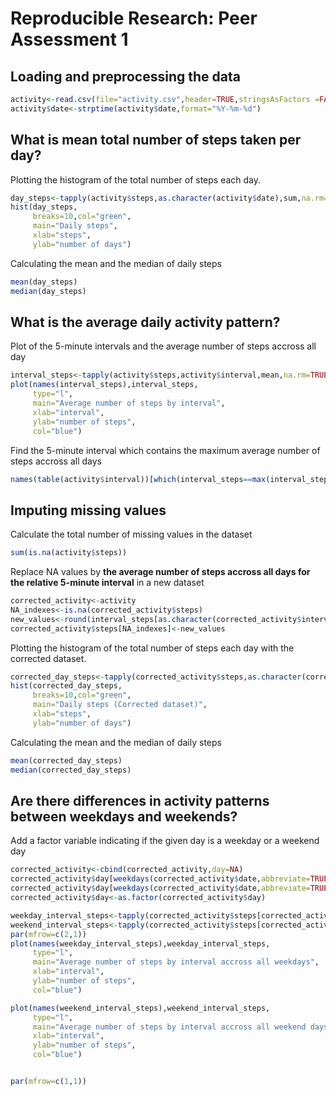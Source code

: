 # Reproducible Research: Peer Assessment 1


## Loading and preprocessing the data
```r
activity<-read.csv(file="activity.csv",header=TRUE,stringsAsFactors =FALSE)
activity$date<-strptime(activity$date,format="%Y-%m-%d")
```

## What is mean total number of steps taken per day?
Plotting the histogram of the total number of steps each day.
```r
day_steps<-tapply(activity$steps,as.character(activity$date),sum,na.rm=TRUE)
hist(day_steps,
     breaks=10,col="green",  
     main="Daily steps",  
     xlab="steps",  
     ylab="number of days")
```

Calculating the mean and the median of daily steps
```r
mean(day_steps)
median(day_steps)
```


## What is the average daily activity pattern?
Plot of the 5-minute intervals and the average number of steps accross all day
```r
interval_steps<-tapply(activity$steps,activity$interval,mean,na.rm=TRUE)
plot(names(interval_steps),interval_steps,
     type="l",
     main="Average number of steps by interval",
     xlab="interval",
     ylab="number of steps",
     col="blue")
```

Find the 5-minute interval which contains the maximum average number of steps accross all days
```r
names(table(activity$interval))[which(interval_steps==max(interval_steps))]
```

## Imputing missing values
Calculate the total number of missing values in the dataset
```r
sum(is.na(activity$steps))
```

Replace NA values by **the average number of steps accross all days for the relative 5-minute interval** in a new dataset
```r
corrected_activity<-activity
NA_indexes<-is.na(corrected_activity$steps)
new_values<-round(interval_steps[as.character(corrected_activity$interval[NA_indexes])],0)
corrected_activity$steps[NA_indexes]<-new_values

```

Plotting the histogram of the total number of steps each day with the corrected dataset.
```r
corrected_day_steps<-tapply(corrected_activity$steps,as.character(corrected_activity$date),sum)
hist(corrected_day_steps,
     breaks=10,col="green",  
     main="Daily steps (Corrected dataset)",  
     xlab="steps",  
     ylab="number of days")
```

Calculating the mean and the median of daily steps
```r
mean(corrected_day_steps)
median(corrected_day_steps)
```

## Are there differences in activity patterns between weekdays and weekends?
Add a factor variable indicating if the given day is a weekday or a weekend day
```r
corrected_activity<-cbind(corrected_activity,day=NA)
corrected_activity$day[weekdays(corrected_activity$date,abbreviate=TRUE) %in% c("Lun","Mar","Mer","Jeu","Ven")]<-"weekday"
corrected_activity$day[weekdays(corrected_activity$date,abbreviate=TRUE) %in% c("Sam","Dim")]<-"weekend"
corrected_activity$day<-as.factor(corrected_activity$day)
```

```r
weekday_interval_steps<-tapply(corrected_activity$steps[corrected_activity$day=="weekday"],corrected_activity$interval[corrected_activity$day=="weekday"],mean)
weekend_interval_steps<-tapply(corrected_activity$steps[corrected_activity$day=="weekend"],corrected_activity$interval[corrected_activity$day=="weekend"],mean)
par(mfrow=c(2,1))
plot(names(weekday_interval_steps),weekday_interval_steps,
     type="l",
     main="Average number of steps by interval accross all weekdays",
     xlab="interval",
     ylab="number of steps",
     col="blue")

plot(names(weekend_interval_steps),weekend_interval_steps,
     type="l",
     main="Average number of steps by interval accross all weekend days",
     xlab="interval",
     ylab="number of steps",
     col="blue")


par(mfrow=c(1,1))
```

